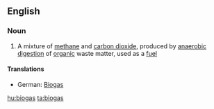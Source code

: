{{also|Biogas}}
==English==

===Noun===
{{wikipedia}}
{{en-noun|-}}

# A mixture of [[methane]] and [[carbon dioxide]], produced by [[anaerobic]] [[digestion]] of [[organic]] waste matter, used as a [[fuel]]

====Translations====
{{trans-top|gas produced by organic waste matter, used as a fuel}}
* German: [[Biogas]] {{n}}
{{trans-mid}}
{{trans-bottom}}

[[hu:biogas]]
[[ta:biogas]]
